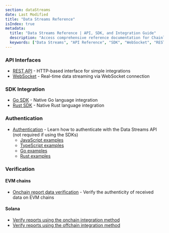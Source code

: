 ```yaml
---
section: dataStreams
date: Last Modified
title: "Data Streams Reference"
isIndex: true
metadata:
  title: "Data Streams Reference | API, SDK, and Integration Guide"
  description: "Access comprehensive reference documentation for Chainlink Data Streams including API interfaces, SDK libraries, authentication guides, and report schemas."
  keywords: ["Data Streams", "API Reference", "SDK", "WebSocket", "REST API", "Integration Guide"]
---
```



<DataStreams section="dsNotes" />

### API Interfaces

- [REST API](/data-streams/reference/interface-api) - HTTP-based interface for simple integrations
- [WebSocket](/data-streams/reference/interface-ws) - Real-time data streaming via WebSocket connection

### SDK Integration

- [Go SDK](/data-streams/reference/go-sdk) - Native Go language integration
- [Rust SDK](/data-streams/reference/rust-sdk) - Native Rust language integration

### Authentication

- [Authentication](/data-streams/reference/authentication) - Learn how to authenticate with the Data Streams API (not required if using the SDKs)
  - [JavaScript examples](/data-streams/reference/authentication/javascript-examples)
  - [TypeScript examples](/data-streams/reference/authentication/typescript-examples)
  - [Go examples](/data-streams/reference/authentication/go-examples)
  - [Rust examples](/data-streams/reference/authentication/rust-examples)

### Verification

#### EVM chains

- [Onchain report data verification](/data-streams/reference/onchain-verification) - Verify the authenticity of received data on EVM chains

#### Solana

- [Verify reports using the onchain integration method](/data-streams/tutorials/solana-onchain-report-verification)
- [Verify reports using the offchain integration method](/data-streams/tutorials/solana-offchain-report-verification)
